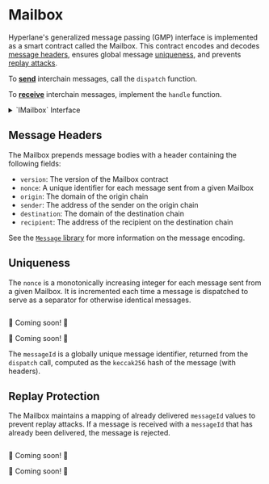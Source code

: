 

# Mailbox

Hyperlane's generalized message passing (GMP) interface is implemented as a smart contract called the Mailbox. This contract encodes and decodes [message headers](#message-headers), ensures global message [uniqueness](#uniqueness), and prevents [replay attacks](#replay-protection).

<SimpleMessagingDiagram/>

To [**send**](./send.mdx) interchain messages, call the `dispatch` function.

To [**receive**](./receive.mdx) interchain messages, implement the `handle` function.

<details>
<summary>`IMailbox` Interface</summary>

<Tabs groupId="lang">
<TabItem value="sol" label="Solidity">

```solidity file=<rootDir>/node_modules/@hyperlane-xyz/core/contracts/interfaces/IMailbox.sol
```

</TabItem>
</Tabs>
</details>

## Message Headers

The Mailbox prepends message bodies with a header containing the following fields:

- `version`: The version of the Mailbox contract
- `nonce`: A unique identifier for each message sent from a given Mailbox
- `origin`: The domain of the origin chain
- `sender`: The address of the sender on the origin chain
- `destination`: The domain of the destination chain
- `recipient`: The address of the recipient on the destination chain

See the [`Message` library](../libraries/message.mdx) for more information on the message encoding.

## Uniqueness

The `nonce` is a monotonically increasing integer for each message sent from a given Mailbox. It is incremented each time a message is dispatched to serve as a separator for otherwise identical messages.

<Tabs groupId="lang">
<TabItem value="sol" label="Solidity">

```solidity file=<rootDir>/node_modules/@hyperlane-xyz/core/contracts/interfaces/IMailbox.sol#L49
```

</TabItem>
<TabItem value="cw" label="CosmWasm">

🚧 Coming soon! 🚧

</TabItem>
<TabItem value="sl" label="Sealevel">

🚧 Coming soon! 🚧

</TabItem>
</Tabs>

The `messageId` is a globally unique message identifier, returned from the `dispatch` call, computed as the `keccak256` hash of the message (with headers).

## Replay Protection

The Mailbox maintains a mapping of already delivered `messageId` values to prevent replay attacks. If a message is received with a `messageId` that has already been delivered, the message is rejected.

<Tabs groupId="lang">
<TabItem value="sol" label="Solidity">

```solidity file=<rootDir>/node_modules/@hyperlane-xyz/core/contracts/interfaces/IMailbox.sol#L51
```

</TabItem>
<TabItem value="cw" label="CosmWasm">

🚧 Coming soon! 🚧

</TabItem>
<TabItem value="sl" label="Sealevel">

🚧 Coming soon! 🚧

</TabItem>
</Tabs>
